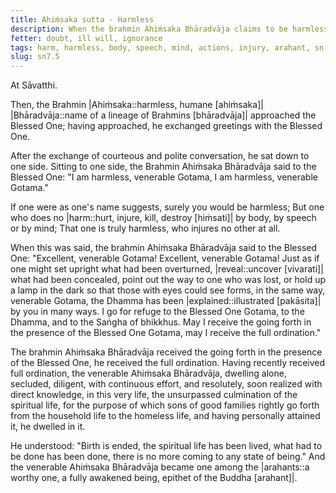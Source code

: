 ```yaml
---
title: Ahiṁsaka sutta - Harmless
description: When the brahmin Ahiṁsaka Bhāradvāja claims to be harmless, the Buddha explains what it truly means to be harmless.
fetter: doubt, ill will, ignorance
tags: harm, harmless, body, speech, mind, actions, injury, arahant, sn, sn7, sn1-11
slug: sn7.5
---
```


At Sāvatthi.

Then, the Brahmin |Ahiṁsaka::harmless, humane [ahiṁsaka]| |Bhāradvāja::name of a lineage of Brahmins [bhāradvāja]| approached the Blessed One; having approached, he exchanged greetings with the Blessed One.

After the exchange of courteous and polite conversation, he sat down to one side. Sitting to one side, the Brahmin Ahiṁsaka Bhāradvāja said to the Blessed One: "I am harmless, venerable Gotama, I am harmless, venerable Gotama."

If one were as one's name suggests,
surely you would be harmless;
But one who does no |harm::hurt, injure, kill, destroy [hiṁsati]| by body,
by speech or by mind;
That one is truly harmless,
who injures no other at all.

When this was said, the brahmin Ahiṁsaka Bhāradvāja said to the Blessed One: "Excellent, venerable Gotama! Excellent, venerable Gotama! Just as if one might set upright what had been overturned, |reveal::uncover [vivarati]| what had been concealed, point out the way to one who was lost, or hold up a lamp in the dark so that those with eyes could see forms, in the same way, venerable Gotama, the Dhamma has been |explained::illustrated [pakāsita]| by you in many ways. I go for refuge to the Blessed One Gotama, to the Dhamma, and to the Saṅgha of bhikkhus. May I receive the going forth in the presence of the Blessed One Gotama, may I receive the full ordination."

The brahmin Ahiṁsaka Bhāradvāja received the going forth in the presence of the Blessed One, he received the full ordination. Having recently received full ordination, the venerable Ahiṁsaka Bhāradvāja, dwelling alone, secluded, diligent, with continuous effort, and resolutely, soon realized with direct knowledge, in this very life, the unsurpassed culmination of the spiritual life, for the purpose of which sons of good families rightly go forth from the household life to the homeless life, and having personally attained it, he dwelled in it.

He understood: "Birth is ended, the spiritual life has been lived, what had to be done has been done, there is no more coming to any state of being." And the venerable Ahiṁsaka Bhāradvāja became one among the |arahants::a worthy one, a fully awakened being, epithet of the Buddha [arahant]|.